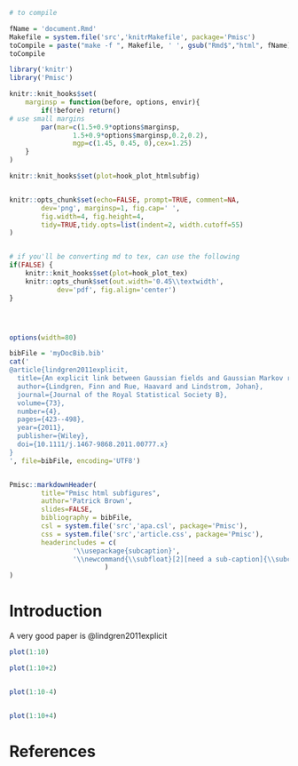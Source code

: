 <!--
%\VignetteEngine{knitr::docco_linear}
%\VignetteIndexEntry{Examples of an html document with subfigures}
-->

```r

# to compile

fName = 'document.Rmd'
Makefile = system.file('src','knitrMakefile', package='Pmisc')
toCompile = paste("make -f ", Makefile, ' ', gsub("Rmd$","html", fName), sep='')
toCompile

library('knitr')
library('Pmisc')

knitr::knit_hooks$set(
	marginsp = function(before, options, envir){	
		if(!before) return()
# use small margins
		par(mar=c(1.5+0.9*options$marginsp,
				1.5+0.9*options$marginsp,0.2,0.2),
				mgp=c(1.45, 0.45, 0),cex=1.25)
	}		
)

knitr::knit_hooks$set(plot=hook_plot_htmlsubfig)


knitr::opts_chunk$set(echo=FALSE, prompt=TRUE, comment=NA,
		dev='png', marginsp=1, fig.cap=' ',
		fig.width=4, fig.height=4, 
		tidy=TRUE,tidy.opts=list(indent=2, width.cutoff=55)
)


# if you'll be converting md to tex, can use the following
if(FALSE) {
	knitr::knit_hooks$set(plot=hook_plot_tex)
	knitr::opts_chunk$set(out.width='0.45\\textwidth', 
			dev='pdf', fig.align='center')
}




options(width=80)

bibFile = 'myDocBib.bib'
cat('
@article{lindgren2011explicit,
  title={An explicit link between Gaussian fields and Gaussian Markov random fields: the stochastic partial differential equation approach},
  author={Lindgren, Finn and Rue, Haavard and Lindstrom, Johan},
  journal={Journal of the Royal Statistical Society B},
  volume={73},
  number={4},
  pages={423--498},
  year={2011},
  publisher={Wiley},
  doi={10.1111/j.1467-9868.2011.00777.x}
}
', file=bibFile, encoding='UTF8')



```
		
```r
Pmisc::markdownHeader(
		title="Pmisc html subfigures", 		
		author='Patrick Brown',
		slides=FALSE,
		bibliography = bibFile,
		csl = system.file('src','apa.csl', package='Pmisc'),
		css = system.file('src','article.css', package='Pmisc'),
		headerincludes = c(
				'\\usepackage{subcaption}',
				'\\newcommand{\\subfloat}[2][need a sub-caption]{\\subcaptionbox{#1}{#2} }'
						)
)
```


# Introduction

A very good paper is @lindgren2011explicit



```r
plot(1:10)

plot(1:10+2)


plot(1:10-4)


plot(1:10+4)
```


# References

